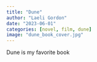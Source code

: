 ```yaml
---
title: "Dune"
author: "Laeli Gordon"
date: "2023-06-01"
categories: [novel, film, dune]
image: "dune_book_cover.jpg"
---
```


Dune is my favorite book

